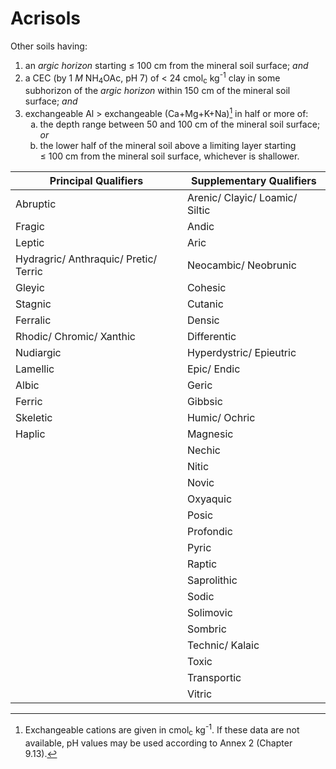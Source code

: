 # Acrisols {#key-acrisols}

::: grid
::: g-col-4
Other soils having:

1.  an *argic horizon* starting ≤ 100 cm from the mineral soil surface; *and*
2.  a CEC (by 1 *M* NH~4~OAc, pH 7) of \< 24 cmol~c~ kg^-1^ clay in some subhorizon of the *argic horizon* within 150 cm of the mineral soil surface; *and*
3.  exchangeable Al \> exchangeable (Ca+Mg+K+Na)[^chapter-04-25-acrisols-1] in half or more of:
    a.  the depth range between 50 and 100 cm of the mineral soil surface; *or*
    b.  the lower half of the mineral soil above a limiting layer starting ≤ 100 cm from the mineral soil surface, whichever is shallower.
:::

::: g-col-8
| Principal Qualifiers                   | Supplementary Qualifiers        |
|----------------------------------------|---------------------------------|
| Abruptic                               | Arenic/ Clayic/ Loamic/ Siltic  |
| Fragic                                 | Andic                           |
| Leptic                                 | Aric                            |
| Hydragric/ Anthraquic/ Pretic/ Terric  | Neocambic/ Neobrunic            |
| Gleyic                                 | Cohesic                         |
| Stagnic                                | Cutanic                         |
| Ferralic                               | Densic                          |
| Rhodic/ Chromic/ Xanthic               | Differentic                     |
| Nudiargic                              | Hyperdystric/ Epieutric         |
| Lamellic                               | Epic/ Endic                     |
| Albic                                  | Geric                           |
| Ferric                                 | Gibbsic                         |
| Skeletic                               | Humic/ Ochric                   |
| Haplic                                 | Magnesic                        |
|                                        | Nechic                          |
|                                        | Nitic                           |
|                                        | Novic                           |
|                                        | Oxyaquic                        |
|                                        | Posic                           |
|                                        | Profondic                       |
|                                        | Pyric                           |
|                                        | Raptic                          |
|                                        | Saprolithic                     |
|                                        | Sodic                           |
|                                        | Solimovic                       |
|                                        | Sombric                         |
|                                        | Technic/ Kalaic                 |
|                                        | Toxic                           |
|                                        | Transportic                     |
|                                        | Vitric                          |
:::
:::

[^chapter-04-25-acrisols-1]: Exchangeable cations are given in cmol~c~ kg^-1^. If these data are not available, pH values may be used according to Annex 2 (Chapter 9.13).
